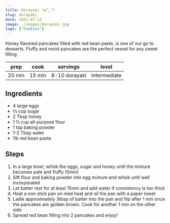 ```yaml
---
title: Dorayaki (✿^‿^)
slug: dorayaki
date: 2021-07-13
image: ./images/dorayaki.jpg
tags: ["Cookies"]
---
```


<StyledParagraph>Honey flavored pancakes filled with red bean paste, is one of our go to desserts. Fluffy and moist pancakes are the perfect vessel for any sweet filling.</StyledParagraph>

| prep | cook | servings | level |
| :--: | :--: | :------: | :---: |
| 20 min | 15 min |   8-10 dorayaki  | Intermediate  |

## Ingredients

- <ListItem>4 large eggs</ListItem>
- <ListItem>⅔ cup sugar</ListItem>
- <ListItem>2 Tbsp honey</ListItem>
- <ListItem>1 ⅓ cup all-purpose flour</ListItem>
- <ListItem>1 tsp baking powder</ListItem>
- <ListItem>1-2 Tbsp water</ListItem>
- <ListItem>1lb red bean paste</ListItem>

## Steps

1. In a large bowl, whisk the eggs, sugar and honey until the mixture becomes pale and fluffy (5min)
2. Sift flour and baking powder into egg mixture and whisk until well incorporated
3. Let batter rest for at least 15min and add water if consistency is too thick
4. Heat a non stick pan on med heat and oil the pan with a paper towel.
5. Ladle approximately 3tbsp of batter into the pan and flip after 1 min once the pancakes are golden brown. Cook for another 1 min on the other side
6. Spread red bean filling into 2 pancakes and enjoy!
